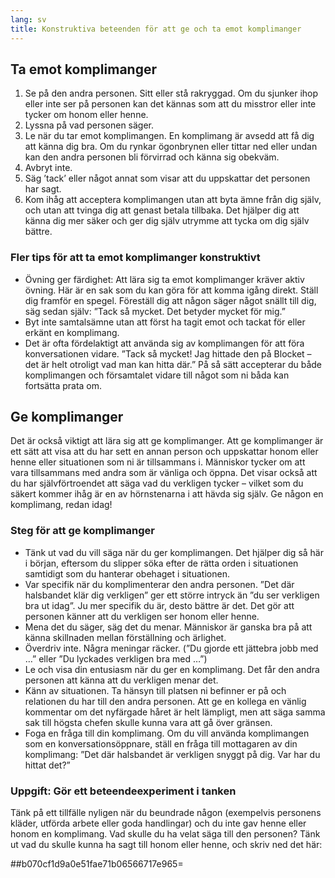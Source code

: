 ```yaml
---
lang: sv
title: Konstruktiva beteenden för att ge och ta emot komplimanger
---
```


## Ta emot komplimanger

1.  Se på den andra personen. Sitt eller stå rakryggad. Om du sjunker
    ihop eller inte ser på personen kan det kännas som att du misstror
    eller inte tycker om honom eller henne.
2.  Lyssna på vad personen säger.
3.  Le när du tar emot komplimangen. En komplimang är avsedd att få dig
    att känna dig bra. Om du rynkar ögonbrynen eller tittar ned eller
    undan kan den andra personen bli förvirrad och känna sig obekväm.
4.  Avbryt inte.
5.  Säg ’tack’ eller något annat som visar att du uppskattar det
    personen har sagt.
6.  Kom ihåg att acceptera komplimangen utan att byta ämne från dig
    själv, och utan att tvinga dig att genast betala tillbaka. Det
    hjälper dig att känna dig mer säker och ger dig själv utrymme att
    tycka om dig själv bättre.

### Fler tips för att ta emot komplimanger konstruktivt

-   Övning ger färdighet: Att lära sig ta emot komplimanger kräver aktiv
    övning. Här är en sak som du kan göra för att komma igång direkt.
    Ställ dig framför en spegel. Föreställ dig att någon säger något
    snällt till dig, säg sedan själv: ”Tack så mycket. Det betyder
    mycket för mig.”
-   Byt inte samtalsämne utan att först ha tagit emot och tackat för
    eller erkänt en komplimang.
-   Det är ofta fördelaktigt att använda sig av komplimangen för att
    föra konversationen vidare. ”Tack så mycket! Jag hittade den på
    Blocket -- det är helt otroligt vad man kan hitta där.” På så sätt
    accepterar du både komplimangen och församtalet vidare till något
    som ni båda kan fortsätta prata om.

## Ge komplimanger

Det är också viktigt att lära sig att ge komplimanger. Att ge
komplimanger är ett sätt att visa att du har sett en annan person och
uppskattar honom eller henne eller situationen som ni är tillsammans i.
Människor tycker om att vara tillsammans med andra som är vänliga och
öppna. Det visar också att du har självförtroendet att säga vad du
verkligen tycker -- vilket som du säkert kommer ihåg är en av
hörnstenarna i att hävda sig själv. Ge någon en komplimang, redan idag!

### Steg för att ge komplimanger

-   Tänk ut vad du vill säga när du ger komplimangen. Det hjälper dig så
    här i början, eftersom du slipper söka efter de rätta orden i
    situationen samtidigt som du hanterar obehaget i situationen.
-   Var specifik när du komplimenterar den andra personen. ”Det där
    halsbandet klär dig verkligen” ger ett större intryck än ”du ser
    verkligen bra ut idag”. Ju mer specifik du är, desto bättre är det.
    Det gör att personen känner att du verkligen ser honom eller henne.
-   Mena det du säger, säg det du menar. Människor är ganska bra på att
    känna skillnaden mellan förställning och ärlighet.
-   Överdriv inte. Några meningar räcker. (”Du gjorde ett jättebra jobb
    med ...” eller ”Du lyckades verkligen bra med ...”)
-   Le och visa din entusiasm när du ger en komplimang. Det får den
    andra personen att känna att du verkligen menar det.
-   Känn av situationen. Ta hänsyn till platsen ni befinner er på och
    relationen du har till den andra personen. Att ge en kollega en
    vänlig kommentar om det nyfärgade håret är helt lämpligt, men att
    säga samma sak till högsta chefen skulle kunna vara att gå över
    gränsen.
-   Foga en fråga till din komplimang. Om du vill använda komplimangen
    som en konversationsöppnare, ställ en fråga till mottagaren av din
    komplimang: ”Det där halsbandet är verkligen snyggt på dig. Var har
    du hittat det?”

### Uppgift: Gör ett beteendeexperiment i tanken

Tänk på ett tillfälle nyligen när du beundrade någon (exempelvis
personens kläder, utförda arbete eller goda handlingar) och du inte gav
henne eller honom en komplimang. Vad skulle du ha velat säga till den
personen? Tänk ut vad du skulle kunna ha sagt till honom eller henne,
och skriv ned det här:

##b070cf1d9a0e51fae71b06566717e965=
